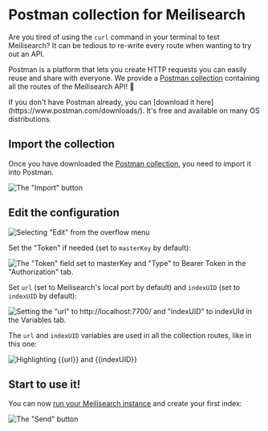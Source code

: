 # Postman collection for Meilisearch

Are you tired of using the `curl` command in your terminal to test Meilisearch? It can be tedious to re-write every route when wanting to try out an API.

Postman is a platform that lets you create HTTP requests you can easily reuse and share with everyone. We provide a <a href="https://raw.githubusercontent.com/meilisearch/documentation/main/assets/misc/postman/meilisearch-collection.json" download="meilisearch-collection-postman.json">Postman collection</a> containing all the routes of the Meilisearch API! 🚀

<Capsule intent="tip">
If you don't have Postman already, you can [download it here](https://www.postman.com/downloads/). It's free and available on many OS distributions.
</Capsule>

## Import the collection

Once you have downloaded the [Postman collection](https://raw.githubusercontent.com/meilisearch/documentation/main/assets/misc/meilisearch-collection-postman.json), you need to import it into Postman.

![The "Import" button](https://raw.githubusercontent.com/meilisearch/documentation/main/assets/images/postman/import.png)

## Edit the configuration

![Selecting "Edit" from the overflow menu](https://raw.githubusercontent.com/meilisearch/documentation/main/assets/images/postman/edit.png)

Set the "Token" if needed (set to `masterKey` by default):

![The "Token" field set to masterKey and "Type" to Bearer Token in the "Authorization" tab.](https://raw.githubusercontent.com/meilisearch/documentation/main/assets/images/postman/set_token.png)

Set `url` (set to Meilisearch's local port by default) and `indexUID` (set to `indexUID` by default):

![Setting the "url" to http://localhost:7700/ and "indexUID" to indexUId in the Variables tab.](https://raw.githubusercontent.com/meilisearch/documentation/main/assets/images/postman/set_variables.png)

The `url` and `indexUID` variables are used in all the collection routes, like in this one:

![Highlighting {{url}} and {{indexUID}}](https://raw.githubusercontent.com/meilisearch/documentation/main/assets/images/postman/url.png)

## Start to use it!

You can now [run your Meilisearch instance](/learn/getting_started/quick_start#setup-and-installation) and create your first index:

![The "Send" button](https://raw.githubusercontent.com/meilisearch/documentation/main/assets/images/postman/create_index.png)
